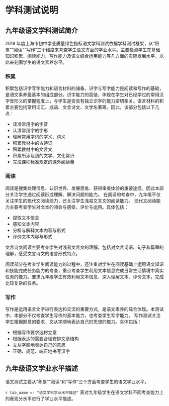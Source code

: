 <!-- chapter description -->
\mytext

# 学科测试说明

## 九年级语文学科测试简介


2018 年度上海市初中学业质量绿色指标语文学科测试依据学科测试框架，从“积累”“阅读”“写作”三个维度来考查学生语文方面的学业水平。主要检测学生在基础知识积累、阅读能力、写作能力及语文综合运用能力等几方面的实际发展水平，以此来刻画学生的语文素养水平。

### 积累
积累包括识字写字能力和语言材料的储备。识字与写字能力是阅读和写作的基础，是语文素养最基本的组成部分。识字能力的高低，体现在学生对已经学过的常用汉字音形义的掌握程度上，与学生是否具有独立识字的能力密切相关。语言材料的积累主要包括常用词汇、成语、文言诗文、文学名著等。因此，该部分包括以下几点：

- 读准常用字的字音
- 认清常用字的字形
- 理解常用字词的字义、词义
- 积累教材中的古诗词
- 积累教材中的文言文
- 积累所涉及到的文学、文化常识
- 完成课程标准规定的课外阅读量

### 阅读

阅读是搜集处理信息、认识世界、发展思维、获得审美体验的重要途径。因此本部分关注学生通过阅读形成理解、解决问题的能力。
在阅读的考查中，九年级不仅关注学生的现代文阅读能力，还关注学生浅易文言文的阅读能力。
现代文阅读能力主要考查学生对文本的领会与感受、评价与运用。具体包括：

- 提取文本信息
- 感知文本内容
- 分析与解释文本内容与形式
- 评价文本内容与形式

文言诗文阅读主要考查学生对浅易文言文的理解，包括对文言词语、句子和篇章的理解，感受文言诗文的语言形式特点。

阅读部分在考查学生阅读能力的过程中，还注重对学生在阅读基础上运用语文知识和技能完成任务能力的考查，重点考查学生利用文本信息完成日常生活情境中真实任务的能力。要求九年级学生有效利用文本信息、深入理解文本、评价文本，完成比较复杂的任务。

### 写作

写作是运用语言文字进行表达和交流的重要方式，是语文素养的综合体现。本测试中，本部分不仅考查学生写作的基本能力，也考查学生写字能力。
写作测试关注学生根据题意的要求，文从字顺地表达自己的思想的能力。具体包括：

- 根据写作要求选材立意
- 根据表达的需要合理安排文章结构
- 文从字顺地表达自己的意思
- 正确、规范、端正地书写汉字


## 九年级语文学业水平描述
语文测试主要从“积累”“阅读”和“写作”三个方面考查学生的语文学业水平。

`r tab_name <- "语文学科学业水平描述" `
表\ref{tab: `r tab_name`}对九年级学生在语文学科不同考查能力上的表现分水平进行了学业水平描述。

\clearpage

\begin{itshape}
\mytable
\begin{longtable}{|c|c|p{12cm}|}
\caption{`r tab_name`} \label{tab: `r tab_name`} \\

\hline
 \multicolumn{1}{|c}{\mytablehead{考查能力}} &  \multicolumn{1}{|c|}{\mytablehead{水平}} &  \multicolumn{1}{c|}{\mytablehead{水平描述}} \\
\hline
   \multirow{6}{*}{积累}  & \multirow{6}{*}{A}  & $\star$ 能读准常用字中同年级学生易错字字音，并能分辨相近字音间的区别；   \\  
   & &  $\star$ 能认清常用字中同年级学生易错字字形，并能分辨相近字形间的区别； \\    
   & &  $\star$	能理解常用词语、成语的准确意思，分辨词义间的细微差别，并在较复杂的语境中恰当运用； \\    
   & &  $\star$	能根据复杂语境的需要恰当使用关联词； \\  
   & &  $\star$	能准确理解课程标准规定的文言诗文的基本内容； \\    
   & &  $\star$	阅读名著，熟悉相关的文学文化常识、主要内容。 \\    
\cline{2-3}      

   &   \multirow{5}{*}{B}  &  $\star$	能读准常用字中同年级学生易错字字音；  \\  
   & &  $\star$	能认清常用字中同年级学生易错字字形； \\  
   & &  $\star$	能理解常用词语、成语的基本意思，分辨词义间的细微差别，并在较简单语境中恰当运用； \\    
   & &  $\star$	能理解课程标准规定的文言诗文的基本意思； \\    
   & &  $\star$	阅读名著，了解相关的文学文化常识、主要情节。 \\    
\cline{2-3}

   &   \multirow{5}{*}{C}  & $\star$ 能读准所学过的大部分常用字字音； \\  
   & &  $\star$	能认清所学过的大部分常用字字形； \\  
   & &  $\star$	能理解常用词语、成语的基本意思，分辨词义间的明显差别，并在较简单语境中恰当运用； \\    
   & &  $\star$	能根据上下句的提示记忆所学过的课程标准规定的文言诗文； \\
   & &  $\star$	阅读名著，能了解主要情节。 \\
\cline{2-3}

  &   \multirow{5}{*}{D}  & $\star$	不能读准常用字字音，或只能根据提示读准部分常用字字音； \\  
  & &  $\star$	不能认清常用字字形，或只能根据提示认清部分常用字字形；  \\  
  & &  $\star$	能分辨词语、成语基本意思间明显的差别，但不能在语境中运用所学过的词语或成语； \\    
  & &  $\star$	不能记忆课程标准规定的文言诗文，或只能根据提示记忆所学过的部分文言诗文；  \\
  & &  $\star$	不能了解名著的主要情节，或只能根据提示了解名著的部分情节。 \\
\hline

   \multirow{20}{*}{阅读}  &   \multirow{5}{*}{A}  & $\star$	能根据要求从文本中提取出隐含的信息； \\
   & &  $\star$	能形成对文本的整体感知，完整、简练地概括出文本的主要内容； \\  
   & &  $\star$	能在综合考虑整篇文本的基础上，联系自身已有经验，对相关问题做出充分、合理的解释； \\  
   & &  $\star$	能结合文本信息和个人已有知识经验从多个角度对文章内容、语言作出评价，理由充分合理； \\  
   & &  $\star$	能通过对信息的加工较好地完成指定的任务。 \\     
\cline{2-3}      

   &   \multirow{5}{*}{B}  &  $\star$	能根据要求从文本中提取出完整的信息； \\  
   & &  $\star$	能形成对文本的整体感知，但概括不全面； \\  
   & &  $\star$	能运用文本信息，尝试从多个角度对相关问题做出合理的解释； \\    
   & &  $\star$	能利用文本信息从多个角度对文章内容、语言作出评价，但利用信息不充分； \\  
   & &  $\star$	能通过对信息的加工完成指定的任务，但利用信息不充分。 \\  
\cline{2-3}

   &   \multirow{5}{*}{C}  & $\star$	能根据要求提取文本中的多处信息，但信息提取得不全面； \\  
   & &  $\star$	能形成对文本的感知，只能概括出部分文本内容； \\
   & &  $\star$	能从一个角度，充分运用文本信息，对相关问题做出解释，或能尝试从两个角度，对相关问题做出初步解释； \\  
   & &  $\star$	能利用文本信息对文章内容、语言作出评价，但仅能从一个角度支持自己的观点，利用信息不充分； \\  
   & &  $\star$	能通过对信息的加工完成部分指定的任务，但利用信息不充分。 \\  
\cline{2-3}

   &   \multirow{5}{*}{D}  & $\star$	不能根据要求提取文本中的信息，或只能提取文本中明显的、直接陈述的单一信息； \\  
   & &  $\star$	不能形成对文本的感知，或错误概括文本内容；  \\
   & &  $\star$	不能运用文本信息对相关问题做出解释，或只能初步运用文本信息从单一角度对相关问题做出解释； \\  
   & &  $\star$	不能做出评价，或只能做出评价，但不能利用信息说明自己的观点； \\  
   & &  $\star$	不能完成指定的任务，或只能根据任务选择相关的信息。 \\  
\hline

   \multirow{12}{*}{写作}  & \multirow{3}{*}{A}  & $\star$	能表达自己的真情实感，选材新颖，立意鲜明；  \\  
   & &  $\star$	语言流畅，简洁得体，富有表现力； \\    
   & &  $\star$	构思巧妙，能根据表达的需要恰当地安排详略。 \\    
\cline{2-3}      

   &   \multirow{3}{*}{B}  &  $\star$	能根据题目要求恰当选择材料，内容具体，中心明确； \\  
   & & $\star$ 语句通顺； \\  
   & & $\star$ 文章结构完整，能注意详略安排。 \\    
\cline{2-3}

   &   \multirow{3}{*}{C}  &  $\star$	能根据题目的要求选择材料，内容不够充实，中心基本明确； \\  
   & &  $\star$	语句基本通顺；  \\  
   & &  $\star$	结构基本完整，但缺少详略安排。 \\
\cline{2-3}

   &   \multirow{3}{*}{D}  & $\star$	不能根据题目的要求选择材料；或内容过于简单；或中心不够明确 \\  
   & &  $\star$	语句不通顺，错别字较多，标点符号使用不规范； \\  
   & &  $\star$	文章结构不完整；或结构混乱，没有条理。 \\
\hline

\end{longtable}
\end{itshape}


<!-- end of chapter description -->
